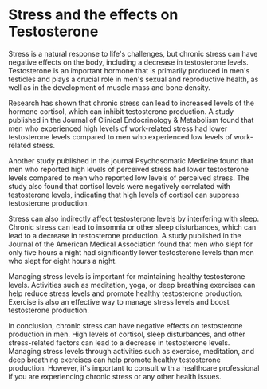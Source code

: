 # Stress and the effects on Testosterone

Stress is a natural response to life's challenges, but chronic stress can have negative effects on the body, including a decrease in testosterone levels. Testosterone is an important hormone that is primarily produced in men's testicles and plays a crucial role in men's sexual and reproductive health, as well as in the development of muscle mass and bone density.

Research has shown that chronic stress can lead to increased levels of the hormone cortisol, which can inhibit testosterone production. A study published in the Journal of Clinical Endocrinology & Metabolism found that men who experienced high levels of work-related stress had lower testosterone levels compared to men who experienced low levels of work-related stress.

Another study published in the journal Psychosomatic Medicine found that men who reported high levels of perceived stress had lower testosterone levels compared to men who reported low levels of perceived stress. The study also found that cortisol levels were negatively correlated with testosterone levels, indicating that high levels of cortisol can suppress testosterone production.

Stress can also indirectly affect testosterone levels by interfering with sleep. Chronic stress can lead to insomnia or other sleep disturbances, which can lead to a decrease in testosterone production. A study published in the Journal of the American Medical Association found that men who slept for only five hours a night had significantly lower testosterone levels than men who slept for eight hours a night.

Managing stress levels is important for maintaining healthy testosterone levels. Activities such as meditation, yoga, or deep breathing exercises can help reduce stress levels and promote healthy testosterone production. Exercise is also an effective way to manage stress levels and boost testosterone production.

In conclusion, chronic stress can have negative effects on testosterone production in men. High levels of cortisol, sleep disturbances, and other stress-related factors can lead to a decrease in testosterone levels. Managing stress levels through activities such as exercise, meditation, and deep breathing exercises can help promote healthy testosterone production. However, it's important to consult with a healthcare professional if you are experiencing chronic stress or any other health issues.